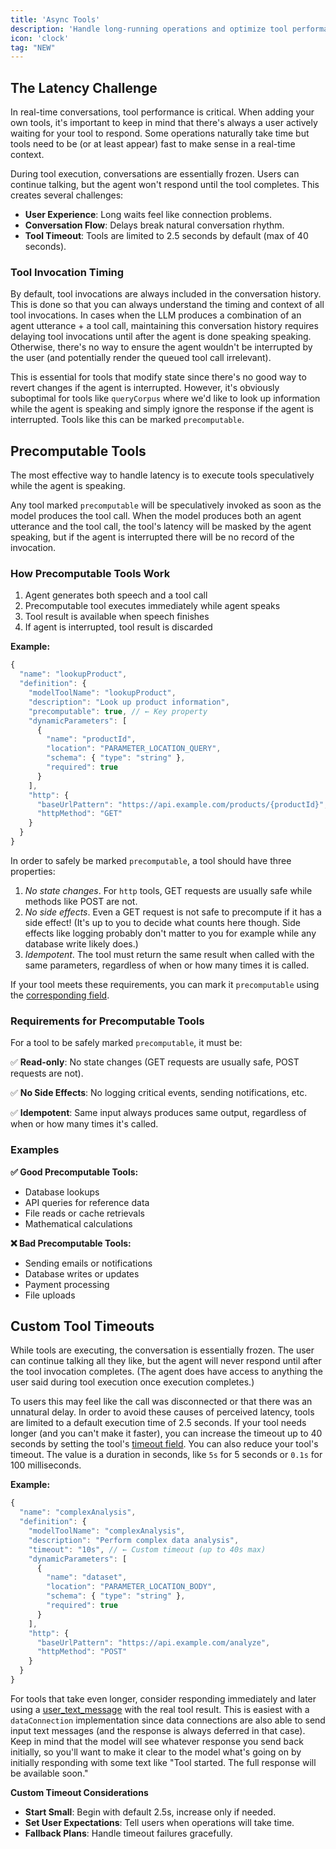 ```yaml
---
title: 'Async Tools'
description: 'Handle long-running operations and optimize tool performance for real-time conversations.'
icon: 'clock'
tag: "NEW"
---
```


## The Latency Challenge

In real-time conversations, tool performance is critical. When adding your own tools, it's important to keep in mind that there's always a user actively waiting for your tool to respond. Some operations naturally take time but tools need to be (or at least appear) fast to make sense in a real-time context.

During tool execution, conversations are essentially frozen. Users can continue talking, but the agent won't respond until the tool completes. This creates several challenges:

- **User Experience**: Long waits feel like connection problems.
- **Conversation Flow**: Delays break natural conversation rhythm.
- **Tool Timeout**: Tools are limited to 2.5 seconds by default (max of 40 seconds).

### Tool Invocation Timing
By default, tool invocations are always included in the conversation history. This is done so that you can always understand the timing and context of all tool invocations. In cases when the LLM produces a combination of an agent utterance + a tool call, maintaining this conversation history requires delaying tool invocations until after the agent is done speaking speaking. Otherwise, there's no way to ensure the agent wouldn't be interrupted by the user (and potentially render the queued tool call irrelevant).

This is essential for tools that modify state since there's no good way to revert changes if the agent is interrupted. However, it's obviously suboptimal for tools like `queryCorpus` where we'd like to look up information while the agent is speaking and simply ignore the response if the agent is interrupted. Tools like this can be marked `precomputable`.

## Precomputable Tools
The most effective way to handle latency is to execute tools speculatively while the agent is speaking.

Any tool marked `precomputable` will be speculatively invoked as soon as the model produces the tool call. When the model produces both an agent utterance and the tool call, the tool's latency will be masked by the agent speaking, but if the agent is interrupted there will be no record of the invocation.

### How Precomputable Tools Work

1. Agent generates both speech and a tool call
2. Precomputable tool executes immediately while agent speaks
3. Tool result is available when speech finishes
4. If agent is interrupted, tool result is discarded

**Example:**
```js Marking Tool as Precomputable
{
  "name": "lookupProduct",
  "definition": {
    "modelToolName": "lookupProduct",
    "description": "Look up product information",
    "precomputable": true, // ← Key property
    "dynamicParameters": [
      {
        "name": "productId",
        "location": "PARAMETER_LOCATION_QUERY",
        "schema": { "type": "string" },
        "required": true
      }
    ],
    "http": {
      "baseUrlPattern": "https://api.example.com/products/{productId}",
      "httpMethod": "GET"
    }
  }
}
```

In order to safely be marked `precomputable`, a tool should have three properties:
1. *No state changes*. For `http` tools, GET requests are usually safe while methods like POST are not.
1. *No side effects*. Even a GET request is not safe to precompute if it has a side effect! (It's up to you to decide what counts here though. Side effects like logging probably don't matter to you for example while any database write likely does.)
1. *Idempotent*. The tool must return the same result when called with the same parameters, regardless of when or how many times it is called.

If your tool meets these requirements, you can mark it `precomputable` using the [corresponding field](/api-reference/tools/tools-post#body-definition-precomputable).


### Requirements for Precomputable Tools
For a tool to be safely marked `precomputable`, it must be:

✅ **Read-only**: No state changes (GET requests are usually safe, POST requests are not).

✅ **No Side Effects**: No logging critical events, sending notifications, etc.

✅ **Idempotent**: Same input always produces same output, regardless of when or how many times it's called.

### Examples

**✅ Good Precomputable Tools:**
- Database lookups
- API queries for reference data
- File reads or cache retrievals
- Mathematical calculations

**❌ Bad Precomputable Tools:**
- Sending emails or notifications
- Database writes or updates
- Payment processing
- File uploads

## Custom Tool Timeouts
While tools are executing, the conversation is essentially frozen. The user can continue talking all they like, but the agent will never respond until after the tool invocation completes. (The agent does have access to anything the user said during tool execution once execution completes.)

To users this may feel like the call was disconnected or that there was an unnatural delay. In order to avoid these causes of perceived latency, tools are limited to a default execution time of 2.5 seconds. If your tool needs longer (and you can't make it faster), you can increase the timeout up to 40 seconds by setting the tool's [timeout field](/api-reference/tools/tools-post#body-definition-timeout). You can also reduce your tool's timeout. The value is a duration in seconds, like `5s` for 5 seconds or `0.1s` for 100 milliseconds.

**Example:**
```js Increasing Tool Timeout
{
  "name": "complexAnalysis",
  "definition": {
    "modelToolName": "complexAnalysis",
    "description": "Perform complex data analysis",
    "timeout": "10s", // ← Custom timeout (up to 40s max)
    "dynamicParameters": [
      {
        "name": "dataset",
        "location": "PARAMETER_LOCATION_BODY",
        "schema": { "type": "string" },
        "required": true
      }
    ],
    "http": {
      "baseUrlPattern": "https://api.example.com/analyze",
      "httpMethod": "POST"
    }
  }
}
```

For tools that take even longer, consider responding immediately and later using a [user_text_message](/apps/datamessages#usertextmessage) with the real tool result. This is easiest with a `dataConnection` implementation since data connections are also able to send input text messages (and the response is always deferred in that case). Keep in mind that the model will see whatever response you send back initially, so you'll want to make it clear to the model what's going on by initially responding with some text like "Tool started. The full response will be available soon."

**Custom Timeout Considerations**

- **Start Small**: Begin with default 2.5s, increase only if needed.
- **Set User Expectations**: Tell users when operations will take time.
- **Fallback Plans**: Handle timeout failures gracefully.
